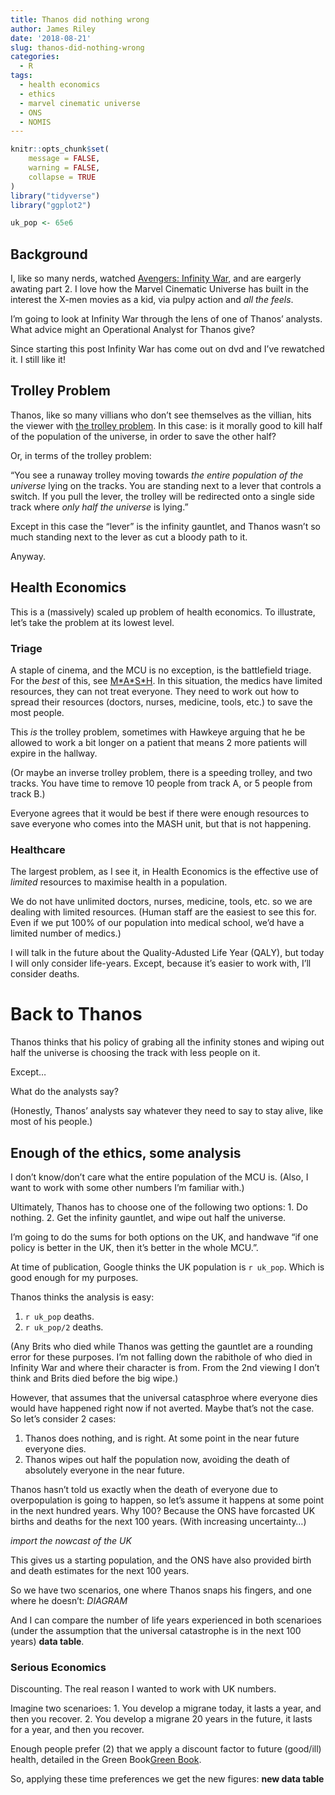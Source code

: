 ```yaml
---
title: Thanos did nothing wrong
author: James Riley
date: '2018-08-21'
slug: thanos-did-nothing-wrong
categories:
  - R
tags:
  - health economics
  - ethics
  - marvel cinematic universe
  - ONS
  - NOMIS
---
```


```r
knitr::opts_chunk$set(
	message = FALSE,
	warning = FALSE,
	collapse = TRUE
)
library("tidyverse")
library("ggplot2")

uk_pop <- 65e6
```

## Background

I, like so many nerds, watched [Avengers: Infinity War](https://www.imdb.com/title/tt4154756/?ref_=nv_sr_1), and are eargerly awating part 2. I love how the Marvel Cinematic Universe has built in the interest the X-men movies as a kid, via pulpy action and *all the feels*. 

I'm going to look at Infinity War through the lens of one of Thanos' analysts. What advice might an Operational Analyst for Thanos give?

Since starting this post Infinity War has come out on dvd and I've rewatched it. I still like it!


## Trolley Problem

Thanos, like so many villians who don't see themselves as the villian, hits the viewer with [the trolley problem](https://en.wikipedia.org/wiki/Trolley_problem). In this case: is it morally good to kill half of the population of the universe, in order to save the other half?

Or, in terms of the trolley problem:

"You see a runaway trolley moving towards *the entire population of the universe* lying on the tracks. You are standing next to a lever that controls a switch. If you pull the lever, the trolley will be redirected onto a single side track where *only half the universe* is lying."

Except in this case the "lever" is the infinity gauntlet, and Thanos wasn't so much standing next to the lever as cut a bloody path to it.

Anyway.

## Health Economics

This is a (massively) scaled up problem of health economics. To illustrate, let's take the problem at its lowest level. 

### Triage

A staple of cinema, and the MCU is no exception, is the battlefield triage. For the *best* of this, see [M\*A\*S\*H](https://www.imdb.com/title/tt0068098/?ref_=nv_sr_1). In this situation, the medics have limited resources, they can not treat everyone. They need to work out how to spread their resources (doctors, nurses, medicine, tools, etc.) to save the most people. 

This *is* the trolley problem, sometimes with Hawkeye arguing that he be allowed to work a bit longer on a patient that means 2 more patients will expire in the hallway.

(Or maybe an inverse trolley problem, there is a speeding trolley, and two tracks. You have time to remove 10 people from track A, or 5 people from track B.)

Everyone agrees that it would be best if there were enough resources to save everyone who comes into the MASH unit, but that is not happening.

### Healthcare

The largest problem, as I see it, in Health Economics is the effective use of *limited* resources to maximise health in a population. 

We do not have unlimited doctors, nurses, medicine, tools, etc. so we are dealing with limited resources. (Human staff are the easiest to see this for. Even if we put 100% of our population into medical school, we'd have a limited number of medics.) 

I will talk in the future about the Quality-Adusted Life Year (QALY), but today I will only consider life-years. Except, because it's easier to work with, I'll consider deaths.

# Back to Thanos

Thanos thinks that his policy of grabing all the infinity stones and wiping out half the universe is choosing the track with less people on it.

Except...

What do the analysts say?

(Honestly, Thanos' analysts say whatever they need to say to stay alive, like most of his people.)

## Enough of the ethics, some analysis

I don't know/don't care what the entire population of the MCU is. (Also, I want to work with some other numbers I'm familiar with.) 

Ultimately, Thanos has to choose one of the following two options:
1. Do nothing.
2. Get the infinity gauntlet, and wipe out half the universe.

I'm going to do the sums for both options on the UK, and handwave "if one policy is better in the UK, then it's better in the whole MCU.".

At time of publication, Google thinks the UK population is `r uk_pop`. Which is good enough for my purposes.

Thanos thinks the analysis is easy:

1. `r uk_pop` deaths. 
2. `r uk_pop/2` deaths.

(Any Brits who died while Thanos was getting the gauntlet are a rounding error for these purposes. I'm not falling down the rabithole of who died in Infinity War and where their character is from. From the 2nd viewing I don't think and Brits died before the big wipe.)


However, that assumes that the universal catasphroe where everyone dies would have happened right now if not averted. Maybe that's not the case. So let's consider 2 cases:

1. Thanos does nothing, and is right. At some point in the near future everyone dies.
2. Thanos wipes out half the population now, avoiding the death of absolutely everyone in the near future.

Thanos hasn't told us exactly when the death of everyone due to overpopulation is going to happen, so let's assume it happens at some point in the next hundred years. Why 100? Because the ONS have forcasted UK births and deaths for the next 100 years. (With increasing uncertainty...)

*import the nowcast of the UK*

This gives us a starting population, and the ONS have also provided birth and death estimates for the next 100 years. 

So we have two scenarios, one where Thanos snaps his fingers, and one where he doesn't: *DIAGRAM*

And I can compare the number of life years experienced in both scenarioes (under the assumption that the universal catastrophe is in the next 100 years) **data table**. 

### Serious Economics

Discounting. The real reason I wanted to work with UK numbers. 

Imagine two scenarioes:
1. You develop a migrane today, it lasts a year, and then you recover.
2. You develop a migrane 20 years in the future, it lasts for a year, and then you recover.

Enough people prefer (2) that we apply a discount factor to future (good/ill) health, detailed in the Green Book[Green Book](link%20to%20hmt%20green%20book). 

So, applying these time preferences we get the new figures: **new data table**
 
